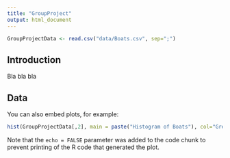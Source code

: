 ```yaml
---
title: "GroupProject"
output: html_document
---
```


```r
GroupProjectData <- read.csv("data/Boats.csv", sep=";")
```

## Introduction

Bla bla bla

## Data

You can also embed plots, for example:

```r
hist(GroupProjectData[,2], main = paste("Histogram of Boats"), col="Green")
```

Note that the `echo = FALSE` parameter was added to the code chunk to prevent printing of the R code that generated the plot.
